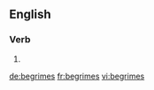 ==English==

===Verb===
{{head|en|verb form}}

# {{en-third-person singular of|begrime}}

[[de:begrimes]]
[[fr:begrimes]]
[[vi:begrimes]]
